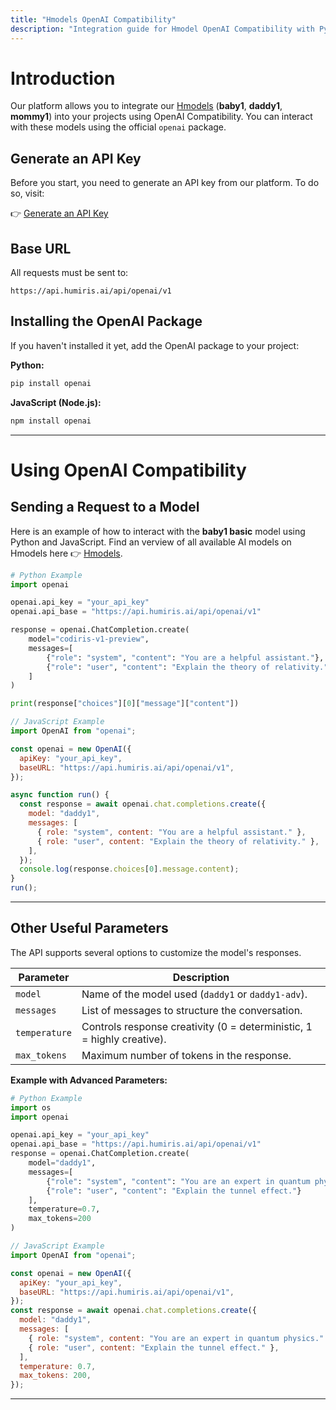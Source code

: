 ```yaml
---
title: "Hmodels OpenAI Compatibility"
description: "Integration guide for Hmodel OpenAI Compatibility with Python and JavaScript."
---
```


# Introduction

Our platform allows you to integrate our [Hmodels](https://docs.humiris.ai/Hmodels) (**baby1**, **daddy1**, **mommy1**) into your projects using OpenAI Compatibility. You can interact with these models using the official `openai` package.

## Generate an API Key

Before you start, you need to generate an API key from our platform. To do so, visit:

👉 [Generate an API Key](https://console.humiris.ai/api-keys)

## Base URL

All requests must be sent to:

```
https://api.humiris.ai/api/openai/v1
```

## Installing the OpenAI Package

If you haven't installed it yet, add the OpenAI package to your project:

**Python:**

```bash
pip install openai
```

**JavaScript (Node.js):**

```bash
npm install openai
```

---

# Using OpenAI Compatibility

## Sending a Request to a Model

Here is an example of how to interact with the **baby1 basic** model using Python and JavaScript.
Find an verview of all available AI models on Hmodels here 👉 [Hmodels](https://docs.humiris.ai/Hmodels).

```python
# Python Example
import openai

openai.api_key = "your_api_key"
openai.api_base = "https://api.humiris.ai/api/openai/v1"

response = openai.ChatCompletion.create(
    model="codiris-v1-preview",
    messages=[
        {"role": "system", "content": "You are a helpful assistant."},
        {"role": "user", "content": "Explain the theory of relativity."}
    ]
)

print(response["choices"][0]["message"]["content"])
```

```javascript
// JavaScript Example
import OpenAI from "openai";

const openai = new OpenAI({
  apiKey: "your_api_key",
  baseURL: "https://api.humiris.ai/api/openai/v1",
});

async function run() {
  const response = await openai.chat.completions.create({
    model: "daddy1",
    messages: [
      { role: "system", content: "You are a helpful assistant." },
      { role: "user", content: "Explain the theory of relativity." },
    ],
  });
  console.log(response.choices[0].message.content);
}
run();
```

---

## Other Useful Parameters

The API supports several options to customize the model's responses.

| Parameter     | Description                                                            |
| ------------- | ---------------------------------------------------------------------- |
| `model`       | Name of the model used (`daddy1` or `daddy1-adv`).                     |
| `messages`    | List of messages to structure the conversation.                        |
| `temperature` | Controls response creativity (0 = deterministic, 1 = highly creative). |
| `max_tokens`  | Maximum number of tokens in the response.                              |

**Example with Advanced Parameters:**

```python
# Python Example
import os
import openai

openai.api_key = "your_api_key"
openai.api_base = "https://api.humiris.ai/api/openai/v1"
response = openai.ChatCompletion.create(
    model="daddy1",
    messages=[
        {"role": "system", "content": "You are an expert in quantum physics."},
        {"role": "user", "content": "Explain the tunnel effect."}
    ],
    temperature=0.7,
    max_tokens=200
)
```

```javascript
// JavaScript Example
import OpenAI from "openai";

const openai = new OpenAI({
  apiKey: "your_api_key",
  baseURL: "https://api.humiris.ai/api/openai/v1",
});
const response = await openai.chat.completions.create({
  model: "daddy1",
  messages: [
    { role: "system", content: "You are an expert in quantum physics." },
    { role: "user", content: "Explain the tunnel effect." },
  ],
  temperature: 0.7,
  max_tokens: 200,
});
```

---